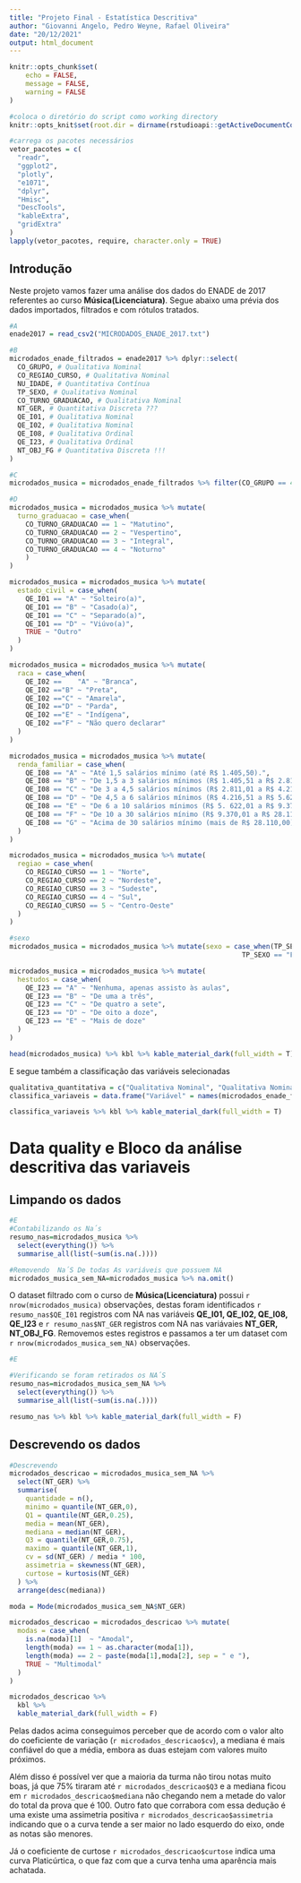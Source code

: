 ```yaml
---
title: "Projeto Final - Estatística Descritiva"
author: "Giovanni Angelo, Pedro Weyne, Rafael Oliveira"
date: "20/12/2021"
output: html_document
---
```


```r
knitr::opts_chunk$set(
	echo = FALSE,
	message = FALSE,
	warning = FALSE
)

#coloca o diretório do script como working directory
knitr::opts_knit$set(root.dir = dirname(rstudioapi::getActiveDocumentContext()$path))

#carrega os pacotes necessários
vetor_pacotes = c(
  "readr",
  "ggplot2",
  "plotly",
  "e1071",
  "dplyr",
  "Hmisc",
  "DescTools",
  "kableExtra",
  "gridExtra"
)
lapply(vetor_pacotes, require, character.only = TRUE)
```

## Introdução

Neste projeto vamos fazer uma análise dos dados do ENADE de 2017 referentes ao curso **Música(Licenciatura)**. Segue abaixo uma prévia dos dados importados, filtrados e com rótulos tratados.

```r
#A
enade2017 = read_csv2("MICRODADOS_ENADE_2017.txt")

#B
microdados_enade_filtrados = enade2017 %>% dplyr::select(
  CO_GRUPO, # Qualitativa Nominal
  CO_REGIAO_CURSO, # Qualitativa Nominal
  NU_IDADE, # Quantitativa Contínua
  TP_SEXO, # Qualitativa Nominal
  CO_TURNO_GRADUACAO, # Qualitativa Nominal
  NT_GER, # Quantitativa Discreta ???
  QE_I01, # Qualitativa Nominal
  QE_I02, # Qualitativa Nominal
  QE_I08, # Qualitativa Ordinal
  QE_I23, # Qualitativa Ordinal
  NT_OBJ_FG # Quantitativa Discreta !!!
)

#C
microdados_musica = microdados_enade_filtrados %>% filter(CO_GRUPO == 4301)

#D
microdados_musica = microdados_musica %>% mutate(
  turno_graduacao = case_when(
    CO_TURNO_GRADUACAO == 1 ~ "Matutino",
    CO_TURNO_GRADUACAO == 2 ~ "Vespertino",
    CO_TURNO_GRADUACAO == 3 ~ "Integral",
    CO_TURNO_GRADUACAO == 4 ~ "Noturno"
    )
)

microdados_musica = microdados_musica %>% mutate(
  estado_civil = case_when(
    QE_I01 == "A" ~ "Solteiro(a)",
    QE_I01 == "B" ~ "Casado(a)",
    QE_I01 == "C" ~ "Separado(a)",
    QE_I01 == "D" ~ "Viúvo(a)",
    TRUE ~ "Outro"
  )
)

microdados_musica = microdados_musica %>% mutate(
  raca = case_when(
    QE_I02 ==    "A" ~ "Branca",
    QE_I02 =="B" ~ "Preta",
    QE_I02 =="C" ~ "Amarela",
    QE_I02 =="D" ~ "Parda",
    QE_I02 =="E" ~ "Indígena",
    QE_I02 =="F" ~ "Não quero declarar"
  )
)

microdados_musica = microdados_musica %>% mutate(
  renda_familiar = case_when(
    QE_I08 == "A" ~ "Até 1,5 salários mínimo (até R$ 1.405,50).",
    QE_I08 == "B" ~ "De 1,5 a 3 salários mínimos (R$ 1.405,51 a R$ 2.811,00).",
    QE_I08 == "C" ~ "De 3 a 4,5 salários mínimos (R$ 2.811,01 a R$ 4.216,50).",
    QE_I08 == "D" ~ "De 4,5 a 6 salários mínimos (R$ 4.216,51 a R$ 5.622,00).",
    QE_I08 == "E" ~ "De 6 a 10 salários mínimos (R$ 5. 622,01 a R$ 9.370,00).",
    QE_I08 == "F" ~ "De 10 a 30 salários mínimo (R$ 9.370,01 a R$ 28.110,00)",
    QE_I08 == "G" ~ "Acima de 30 salários mínimo (mais de R$ 28.110,00)."
  )
) 

microdados_musica = microdados_musica %>% mutate(
  regiao = case_when(
    CO_REGIAO_CURSO == 1 ~ "Norte",
    CO_REGIAO_CURSO == 2 ~ "Nordeste",
    CO_REGIAO_CURSO == 3 ~ "Sudeste",
    CO_REGIAO_CURSO == 4 ~ "Sul",
    CO_REGIAO_CURSO == 5 ~ "Centro-Oeste"
  )
)

#sexo
microdados_musica = microdados_musica %>% mutate(sexo = case_when(TP_SEXO == "M" ~ "Masculino",
                                                          TP_SEXO == "F" ~ "Feminino"))

microdados_musica = microdados_musica %>% mutate(
  hestudos = case_when(
    QE_I23 == "A" ~ "Nenhuma, apenas assisto às aulas",
    QE_I23 == "B" ~ "De uma a três",
    QE_I23 == "C" ~ "De quatro a sete",
    QE_I23 == "D" ~ "De oito a doze",
    QE_I23 == "E" ~ "Mais de doze"
  )
)

head(microdados_musica) %>% kbl %>% kable_material_dark(full_width = T)
```

E segue também a classificação das variáveis selecionadas

```r
qualitativa_quantitativa = c("Qualitativa Nominal", "Qualitativa Nominal","Quantitativa Contínua","Qualitativa Nominal","Qualitativa Nominal","Quantitativa Discreta ???","Qualitativa Nominal","Qualitativa Nominal","Qualitativa Ordinal", "Qualitativa Ordinal","Quantitativa Discreta")
classifica_variaveis = data.frame("Variável" = names(microdados_enade_filtrados), "Classificação" = qualitativa_quantitativa)

classifica_variaveis %>% kbl %>% kable_material_dark(full_width = T)
```

# Data quality e Bloco da análise descritiva das variaveis

## Limpando os dados

```r
#E
#Contabilizando os Na´s
resumo_nas=microdados_musica %>%
  select(everything()) %>%  
  summarise_all(list(~sum(is.na(.))))

#Removendo  Na´S De todas As variáveis que possuem NA
microdados_musica_sem_NA=microdados_musica %>% na.omit()
```

O dataset filtrado com o curso de **Música(Licenciatura)** possui `r nrow(microdados_musica)` observações, destas foram identificados `r resumo_nas$QE_I01` registros com NA nas variáveis **QE_I01, QE_I02, QE_I08, QE_I23** e `r resumo_nas$NT_GER` registros com NA nas variávaies **NT_GER, NT_OBJ_FG**. Removemos estes registros e passamos a ter um dataset com `r nrow(microdados_musica_sem_NA)` observações.

```r
#E

#Verificando se foram retirados os NA´S
resumo_nas=microdados_musica_sem_NA %>%
  select(everything()) %>%  
  summarise_all(list(~sum(is.na(.))))

resumo_nas %>% kbl %>% kable_material_dark(full_width = F)
```

## Descrevendo os dados

```r
#Descrevendo
microdados_descricao = microdados_musica_sem_NA %>%
  select(NT_GER) %>%
  summarise(
    quantidade = n(),
    minimo = quantile(NT_GER,0), 
    Q1 = quantile(NT_GER,0.25),
    media = mean(NT_GER),
    mediana = median(NT_GER),
    Q3 = quantile(NT_GER,0.75),
    maximo = quantile(NT_GER,1),
    cv = sd(NT_GER) / media * 100,
    assimetria = skewness(NT_GER),
    curtose = kurtosis(NT_GER)
  ) %>%
  arrange(desc(mediana))

moda = Mode(microdados_musica_sem_NA$NT_GER)

microdados_descricao = microdados_descricao %>% mutate(
  modas = case_when(
    is.na(moda)[1]  ~ "Amodal",
    length(moda) == 1 ~ as.character(moda[1]),
    length(moda) == 2 ~ paste(moda[1],moda[2], sep = " e "),
    TRUE ~ "Multimodal"
  )
)

microdados_descricao %>%
  kbl %>%
  kable_material_dark(full_width = F)

```
Pelas dados acima conseguimos perceber que de acordo com o valor alto do coeficiente de variação (`r microdados_descricao$cv`), a mediana é mais confiável do que a média, embora as duas estejam com valores muito próximos.

Além disso é possível ver que a maioria da turma não tirou notas muito boas, já que 75% tiraram até `r microdados_descricao$Q3` e a mediana ficou em `r microdados_descricao$mediana` não chegando nem a metade do valor do total da prova que é 100. Outro fato que corrabora com essa dedução é uma existe uma assimetria positiva `r microdados_descricao$assimetria` indicando que o a curva tende a ser maior no lado esquerdo do eixo, onde as notas são menores.

Já o coeficiente de curtose `r microdados_descricao$curtose` indica uma curva Platicúrtica, o que faz com que a curva tenha uma aparência mais achatada.

```r

```



